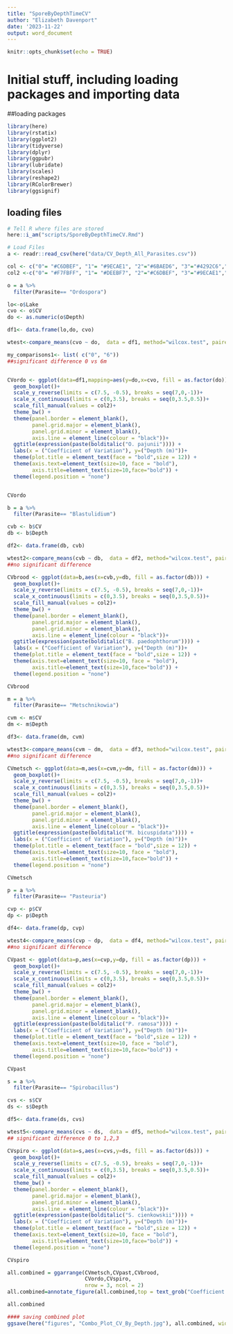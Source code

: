 ```yaml
---
title: "SporeByDepthTimeCV"
author: "Elizabeth Davenport"
date: '2023-11-22'
output: word_document
---
```


```r
knitr::opts_chunk$set(echo = TRUE)
```

# Initial stuff, including loading packages and importing data

##loading packages
```r
library(here)
library(rstatix)
library(ggplot2)
library(tidyverse)
library(dplyr)
library(ggpubr)
library(lubridate)
library(scales)
library(reshape2)
library(RColorBrewer)
library(ggsignif)
```
## loading files

```r
# Tell R where files are stored
here::i_am("scripts/SporeByDepthTimeCV.Rmd")

# Load Files
a <- readr::read_csv(here("data/CV_Depth_All_Parasites.csv"))

```

```r
col <- c("0"= "#C6DBEF", "1"= "#9ECAE1", "2"="#6BAED6", "3"="#4292C6","4"= "#2171B5","5"= "#08519C","6"= "#08306B")
col2 <-c("0"= "#F7FBFF", "1"= "#DEEBF7", "2"="#C6DBEF", "3"="#9ECAE1","4"= "#6BAED6","5"= "#4292C6","6"= "#2171B5", "7"="#084594")

o = a %>%
  filter(Parasite== "Ordospora")

lo<-o$Lake
cvo <- o$CV
do <- as.numeric(o$Depth)

df1<- data.frame(lo,do, cvo)

wtest<-compare_means(cvo ~ do,  data = df1, method="wilcox.test", paired = FALSE)

my_comparisons1<- list( c("0", "6"))
##significant difference 0 vs 6m


CVordo <- ggplot(data=df1,mapping=aes(y=do,x=cvo, fill = as.factor(do))) +
  geom_boxplot()+
  scale_y_reverse(limits = c(7.5, -0.5), breaks = seq(7,0,-1))+
  scale_x_continuous(limits = c(0,3.5), breaks = seq(0,3.5,0.5))+
  scale_fill_manual(values = col2)+
  theme_bw() +
  theme(panel.border = element_blank(), 
        panel.grid.major = element_blank(),
        panel.grid.minor = element_blank(), 
        axis.line = element_line(colour = "black"))+
  ggtitle(expression(paste(bolditalic("O. pajunii")))) +
  labs(x = ("Coefficient of Variation"), y=("Depth (m)"))+
  theme(plot.title = element_text(face = "bold",size = 12)) +
  theme(axis.text=element_text(size=10, face = "bold"), 
        axis.title=element_text(size=10,face="bold")) +
  theme(legend.position = "none")


CVordo
```

```r
b = a %>%
  filter(Parasite== "Blastulidium")

cvb <- b$CV
db <- b$Depth

df2<- data.frame(db, cvb)

wtest2<-compare_means(cvb ~ db,  data = df2, method="wilcox.test", paired = FALSE)
##no significant difference

CVbrood <- ggplot(data=b,aes(x=cvb,y=db, fill = as.factor(db))) +
  geom_boxplot()+
  scale_y_reverse(limits = c(7.5, -0.5), breaks = seq(7,0,-1))+
  scale_x_continuous(limits = c(0,3.5), breaks = seq(0,3.5,0.5))+
  scale_fill_manual(values = col2)+
  theme_bw() +
  theme(panel.border = element_blank(), 
        panel.grid.major = element_blank(),
        panel.grid.minor = element_blank(), 
        axis.line = element_line(colour = "black"))+
  ggtitle(expression(paste(bolditalic("B. paedophthorum")))) +
  labs(x = ("Coefficient of Variation"), y=("Depth (m)"))+
  theme(plot.title = element_text(face = "bold",size = 12)) +
  theme(axis.text=element_text(size=10, face = "bold"), 
        axis.title=element_text(size=10,face="bold")) +
  theme(legend.position = "none")

CVbrood
```

```r

m = a %>%
  filter(Parasite== "Metschnikowia")

cvm <- m$CV
dm <- m$Depth

df3<- data.frame(dm, cvm)

wtest3<-compare_means(cvm ~ dm,  data = df3, method="wilcox.test", paired = FALSE)
##no significant difference

CVmetsch <- ggplot(data=m,aes(x=cvm,y=dm, fill = as.factor(dm))) +
  geom_boxplot()+
  scale_y_reverse(limits = c(7.5, -0.5), breaks = seq(7,0,-1))+
  scale_x_continuous(limits = c(0,3.5), breaks = seq(0,3.5,0.5))+
  scale_fill_manual(values = col2)+
  theme_bw() +
  theme(panel.border = element_blank(), 
        panel.grid.major = element_blank(),
        panel.grid.minor = element_blank(), 
        axis.line = element_line(colour = "black"))+
  ggtitle(expression(paste(bolditalic("M. bicuspidata")))) +
  labs(x = ("Coefficient of Variation"), y=("Depth (m)"))+
  theme(plot.title = element_text(face = "bold",size = 12)) +
  theme(axis.text=element_text(size=10, face = "bold"), 
        axis.title=element_text(size=10,face="bold")) +
  theme(legend.position = "none")

CVmetsch
```

```r

p = a %>%
  filter(Parasite== "Pasteuria")

cvp <- p$CV
dp <- p$Depth

df4<- data.frame(dp, cvp)

wtest4<-compare_means(cvp ~ dp,  data = df4, method="wilcox.test", paired = FALSE)
##no significant difference

CVpast <- ggplot(data=p,aes(x=cvp,y=dp, fill = as.factor(dp))) +
  geom_boxplot()+
  scale_y_reverse(limits = c(7.5, -0.5), breaks = seq(7,0,-1))+
  scale_x_continuous(limits = c(0,3.5), breaks = seq(0,3.5,0.5))+
  scale_fill_manual(values = col2)+
  theme_bw() +
  theme(panel.border = element_blank(), 
        panel.grid.major = element_blank(),
        panel.grid.minor = element_blank(), 
        axis.line = element_line(colour = "black"))+
  ggtitle(expression(paste(bolditalic("P. ramosa")))) +
  labs(x = ("Coefficient of Variation"), y=("Depth (m)"))+
  theme(plot.title = element_text(face = "bold",size = 12)) +
  theme(axis.text=element_text(size=10, face = "bold"), 
        axis.title=element_text(size=10,face="bold")) +
  theme(legend.position = "none")

CVpast
```

```r

s = a %>%
  filter(Parasite== "Spirobacillus")

cvs <- s$CV
ds <- s$Depth

df5<- data.frame(ds, cvs)

wtest5<-compare_means(cvs ~ ds,  data = df5, method="wilcox.test", paired = FALSE)
## significant difference 0 to 1,2,3

CVspiro <- ggplot(data=s,aes(x=cvs,y=ds, fill = as.factor(ds))) +
  geom_boxplot()+
  scale_y_reverse(limits = c(7.5, -0.5), breaks = seq(7,0,-1))+
  scale_x_continuous(limits = c(0,3.5), breaks = seq(0,3.5,0.5))+
  scale_fill_manual(values = col2)+
  theme_bw() +
  theme(panel.border = element_blank(), 
        panel.grid.major = element_blank(),
        panel.grid.minor = element_blank(), 
        axis.line = element_line(colour = "black"))+
  ggtitle(expression(paste(bolditalic("S. cienkowskii")))) +
  labs(x = ("Coefficient of Variation"), y=("Depth (m)"))+
  theme(plot.title = element_text(face = "bold",size = 12)) +
  theme(axis.text=element_text(size=10, face = "bold"), 
        axis.title=element_text(size=10,face="bold")) +
  theme(legend.position = "none")

CVspiro
```

```r
all.combined = ggarrange(CVmetsch,CVpast,CVbrood,
                         CVordo,CVspiro,
                         nrow = 3, ncol = 2)
all.combined=annotate_figure(all.combined,top = text_grob("Coefficient of Variation: Time", color = "black", face = "bold", size = 14))

all.combined

#### saving combined plot
ggsave(here("figures", "Combo_Plot_CV_By_Depth.jpg"), all.combined, width = 6, height = 10, dpi = 300)
```

